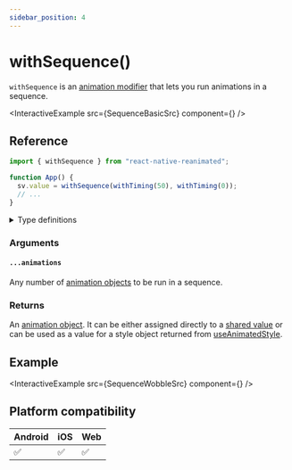 ```yaml
---
sidebar_position: 4
---
```


# withSequence()

`withSequence` is an [animation modifier](/docs/fundamentals/glossary#animation-modifier) that lets you run animations in a sequence.


<InteractiveExample src={SequenceBasicSrc} component={<SequenceBasic />} />

## Reference

```javascript
import { withSequence } from "react-native-reanimated";

function App() {
  sv.value = withSequence(withTiming(50), withTiming(0));
  // ...
}
```

<details>
<summary>Type definitions</summary>

```typescript
type AnimatableValue = number | string | number[];

export function withSequence<T extends AnimatableValue>(
  ...animations: [T, ...T[]]
): T;
```

</details>

### Arguments

#### `...animations`

Any number of [animation objects](docs/fundamentals/glossary#animation-object) to be run in a sequence.

### Returns

An [animation object](/docs/fundamentals/glossary#animation-object). It can be either assigned directly to a [shared value](/docs/fundamentals/glossary#shared-value) or can be used as a value for a style object returned from [useAnimatedStyle](/).

## Example


<InteractiveExample src={SequenceWobbleSrc} component={<SequenceWobble />} />

## Platform compatibility

<div class="compatibility">

| Android | iOS | Web |
| ------- | --- | --- |
| ✅      | ✅  | ✅  |

</div>
